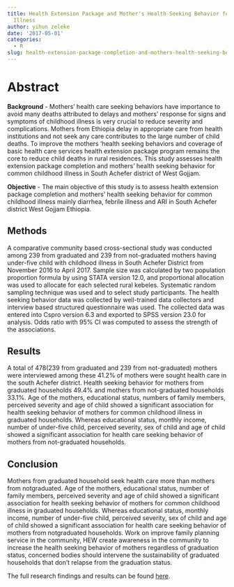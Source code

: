 ```yaml
---
title: Health Extension Package and Mother's Health Seeking Behavior for Common Childhood
  Illness
author: yihun zeleke
date: '2017-05-01'
categories:
  - R
slug: health-extension-package-completion-and-mothers-health-seeking-behavior-for-common-childhood-illness
---
```

# Abstract  
**Background** - Mothers' health care seeking behaviors have importance to avoid many deaths 
attributed to delays and mothers' response for signs and symptoms of childhood illness is very 
crucial to  reduce severity and  complications.  Mothers from  Ethiopia delay in appropriate care 
from health institutions and not seek any care contributes to the large number of child deaths. 
To improve the  mothers 'health  seeking  behaviors and coverage of basic health care services 
health extension package program remains the core to reduce  child deaths  in rural residences. 
This  study  assesses  health  extension  package  completion  and  mothers'  health  seeking 
behavior for common childhood illness in South Achefer district of West Gojjam.  

**Objective**  -  The main objective  of this study is to  assess  health  extension package completion 
and  mothers'  health  seeking  behavior  for  common  childhood  illness  mainly  diarrhea,  febrile 
illness and ARI in South Achefer district West Gojjam Ethiopia.  

## Methods  
A  comparative  community  based  cross-sectional  study  was  conducted  among  239
from  graduated  and  239  from  not-graduated  mothers  having  under-five  child  with  childhood 
illness  in South Achefer District from November 2016 to April 2017. Sample size was calculated 
by two population proportion formula by using STATA  version 12.0, and proportional allocation 
was used  to  allocate for  each selected rural kebeles.  Systematic random sampling  technique 
was  used  and  to select study  participants.  The health seeking behavior  data  was  collected  by 
well-trained  data  collectors  and  interview  based  structured  questionnaire  was  used.  The
collected  data  was  entered  into  Cspro  version  6.3  and  exported  to  SPSS  version  23.0  for 
analysis. Odds ratio with 95% CI was computed to assess the strength of the associations.   

## Results  
A  total  of  478(239  from  graduated  and  239  from  not-graduated)  mothers  were 
interviewed  among  these  41.2%  of  mothers  were  sought  health  care  in  the  south  Achefer 
district.  Health  seeking  behavior  for mothers from graduated  households  49.4%  and mothers 
from  not-graduated  households  33.1%.  Age  of  the  mothers,  educational  status,  numbers  of 
family members, perceived severity  and age of child  showed a significant association for health 
seeking behavior of mothers for common childhood illness  in graduated households.  Whereas 
educational status, monthly income,  number of under-five child, perceived severity, sex of child 
and age of child  showed a significant association for health care seeking behavior of mothers 
from not-graduated households.

## Conclusion  
Mothers from graduated household seek health care more than mothers from notgraduated.  Age  of  the  mothers,  educational  status,  number  of  family  members,  perceived 
severity  and  age  of  child  showed  a  significant  association  for  health  seeking  behavior  of 
mothers for common childhood illness  in graduated households.  Whereas educational status, 
monthly income,  number of under-five child, perceived severity, sex of child and age of child
showed  a  significant  association  for  health  care  seeking  behavior  of  mothers  from  notgraduated households. Work on improve family planning service in the community, HEW create 
awareness in the community to increase the health seeking behavior of mothers  regardless of 
graduation  status,  concerned  bodies  should  intervene  the  sustainability  of  graduated 
households that don't relapse from the graduation status.   


The full research findings and results can be found [here](https://github.com/yihunzeleke/data_repo/blob/master/FinalPaper.pdf).



